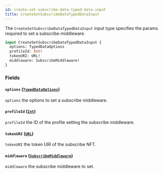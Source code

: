 ```yaml
---
id: create-set-subscribe-data-typed-data-input
title: CreateSetSubscribeDataTypedDataInput
---
```



The `CreateSetSubscribeDataTypedDataInput` input type specifies the params required to set a subscribe middleware.

```graphql
input CreateSetSubscribeDataTypedDataInput {
  options: TypedDataOptions
  profileId: Int!
  tokenURI: URL!
  middleware: SubscribeMiddleware!
}
```


### Fields

#### `options` ([`TypedDataOptions`](/cyberconnect/reference/inputs/typed-data-options))

`options` the options to set a subscribe middleware.


#### `profileId` ([`Int`](/cyberconnect/reference/scalars/int))

`profileId` the ID of the profile setting the subscribe middleware.


#### `tokenURI` ([`URL`](/cyberconnect/reference/scalars/url))

`tokenURI` the token URI of the subscribe NFT.


#### `middleware` ([`SubscribeMiddleware`](/cyberconnect/reference/inputs/subscribe-middleware))

`middleware` the subscribe middleware to set.




